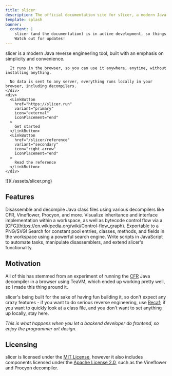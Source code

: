 ```yaml
---
title: slicer
description: The official documentation site for slicer, a modern Java reverse engineering tool for the web.
template: splash
banner:
  content: |
    slicer (and the documentation) is in active development, so things might be missing.
    Watch out for updates!
---
```



<div className="hero-container">
  <div className="hero-content">
    <div>
      slicer is a modern Java reverse engineering tool, built with an emphasis on simplicity and convenience.

      It runs in the browser, so you can use it anywhere, anytime, without installing anything.

      No data is sent to any server, everything runs locally in your browser, including decompilers.
    </div>
    <div>
      <LinkButton
        href="https://slicer.run"
        variant="primary"
        icon="external"
        iconPlacement="end"
      >
        Get started
      </LinkButton>
      <LinkButton
        href="/slicer/reference"
        variant="secondary"
        icon="right-arrow"
        iconPlacement="end"
      >
        Read the reference
      </LinkButton>
    </div>

  </div>
  <div className="hero-image">![](./assets/slicer.png)</div>
</div>

## Features

<CardGrid stagger>
  <Card title="Disassembly" icon="pencil">
    Disassemble and decompile Java class files using various decompilers like CFR, Vineflower, Procyon, and more.
  </Card>
  <Card title="Graphing" icon="random">
    Visualize inheritance and interface implementation within a workspace, as well as bytecode control flow via a
    [CFG](https://en.wikipedia.org/wiki/Control-flow_graph). Exportable to a PNG/SVG!
  </Card>
  <Card title="Search" icon="magnifier">
    Search for constant pool entries, classes, methods, and fields in the workspace using a powerful search engine.
  </Card>
  <Card title="Scripting" icon="setting">
    Write scripts in JavaScript to automate tasks, manipulate disassemblers, and extend slicer's functionality.
  </Card>
</CardGrid>

## Motivation

All of this has stemmed from an experiment of running the [CFR](https://github.com/leibnitz27/cfr)
Java decompiler in a browser using TeaVM, which ended up working pretty well, so I made this thing around it.

slicer's being built for the sake of having fun building it, so don't expect any crazy features -
if you want to do serious reverse engineering, use [Recaf](https://github.com/Col-E/Recaf);
if you want to quickly look at a class file, and you don't want to set anything up locally, stay here.

_This is what happens when you let a backend developer do frontend, so enjoy the programmer art design._

## Licensing

slicer is licensed under the [MIT License](https://github.com/run-slicer/slicer/blob/main/LICENSE), however it also includes components
licensed under the [Apache License 2.0](https://www.apache.org/licenses/LICENSE-2.0),
such as the Vineflower and Procyon decompiler.
